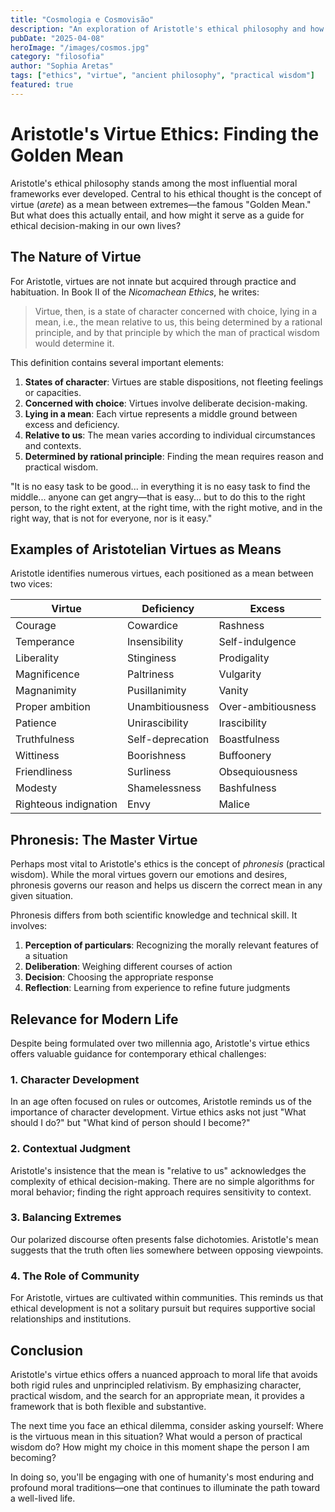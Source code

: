```yaml
---
title: "Cosmologia e Cosmovisão"
description: "An exploration of Aristotle's ethical philosophy and how his concept of virtue as a mean between extremes can guide modern living."
pubDate: "2025-04-08"
heroImage: "/images/cosmos.jpg"
category: "filosofia"
author: "Sophia Aretas"
tags: ["ethics", "virtue", "ancient philosophy", "practical wisdom"]
featured: true
---
```


# Aristotle's Virtue Ethics: Finding the Golden Mean

Aristotle's ethical philosophy stands among the most influential moral frameworks ever developed. Central to his ethical thought is the concept of virtue (*arete*) as a mean between extremes—the famous "Golden Mean." But what does this actually entail, and how might it serve as a guide for ethical decision-making in our own lives?

## The Nature of Virtue

For Aristotle, virtues are not innate but acquired through practice and habituation. In Book II of the *Nicomachean Ethics*, he writes:

> Virtue, then, is a state of character concerned with choice, lying in a mean, i.e., the mean relative to us, this being determined by a rational principle, and by that principle by which the man of practical wisdom would determine it.

This definition contains several important elements:

1. **States of character**: Virtues are stable dispositions, not fleeting feelings or capacities.
2. **Concerned with choice**: Virtues involve deliberate decision-making.
3. **Lying in a mean**: Each virtue represents a middle ground between excess and deficiency.
4. **Relative to us**: The mean varies according to individual circumstances and contexts.
5. **Determined by rational principle**: Finding the mean requires reason and practical wisdom.

<div class="ancient-quote">
"It is no easy task to be good... in everything it is no easy task to find the middle... anyone can get angry—that is easy... but to do this to the right person, to the right extent, at the right time, with the right motive, and in the right way, that is not for everyone, nor is it easy."
</div>

## Examples of Aristotelian Virtues as Means

Aristotle identifies numerous virtues, each positioned as a mean between two vices:

| Virtue | Deficiency | Excess |
|--------|------------|--------|
| Courage | Cowardice | Rashness |
| Temperance | Insensibility | Self-indulgence |
| Liberality | Stinginess | Prodigality |
| Magnificence | Paltriness | Vulgarity |
| Magnanimity | Pusillanimity | Vanity |
| Proper ambition | Unambitiousness | Over-ambitiousness |
| Patience | Unirascibility | Irascibility |
| Truthfulness | Self-deprecation | Boastfulness |
| Wittiness | Boorishness | Buffoonery |
| Friendliness | Surliness | Obsequiousness |
| Modesty | Shamelessness | Bashfulness |
| Righteous indignation | Envy | Malice |

## Phronesis: The Master Virtue

Perhaps most vital to Aristotle's ethics is the concept of *phronesis* (practical wisdom). While the moral virtues govern our emotions and desires, phronesis governs our reason and helps us discern the correct mean in any given situation.

Phronesis differs from both scientific knowledge and technical skill. It involves:

1. **Perception of particulars**: Recognizing the morally relevant features of a situation
2. **Deliberation**: Weighing different courses of action
3. **Decision**: Choosing the appropriate response
4. **Reflection**: Learning from experience to refine future judgments

## Relevance for Modern Life

Despite being formulated over two millennia ago, Aristotle's virtue ethics offers valuable guidance for contemporary ethical challenges:

### 1. Character Development

In an age often focused on rules or outcomes, Aristotle reminds us of the importance of character development. Virtue ethics asks not just "What should I do?" but "What kind of person should I become?"

### 2. Contextual Judgment

Aristotle's insistence that the mean is "relative to us" acknowledges the complexity of ethical decision-making. There are no simple algorithms for moral behavior; finding the right approach requires sensitivity to context.

### 3. Balancing Extremes

Our polarized discourse often presents false dichotomies. Aristotle's mean suggests that the truth often lies somewhere between opposing viewpoints.

### 4. The Role of Community

For Aristotle, virtues are cultivated within communities. This reminds us that ethical development is not a solitary pursuit but requires supportive social relationships and institutions.

## Conclusion

Aristotle's virtue ethics offers a nuanced approach to moral life that avoids both rigid rules and unprincipled relativism. By emphasizing character, practical wisdom, and the search for an appropriate mean, it provides a framework that is both flexible and substantive.

The next time you face an ethical dilemma, consider asking yourself: Where is the virtuous mean in this situation? What would a person of practical wisdom do? How might my choice in this moment shape the person I am becoming?

In doing so, you'll be engaging with one of humanity's most enduring and profound moral traditions—one that continues to illuminate the path toward a well-lived life.
